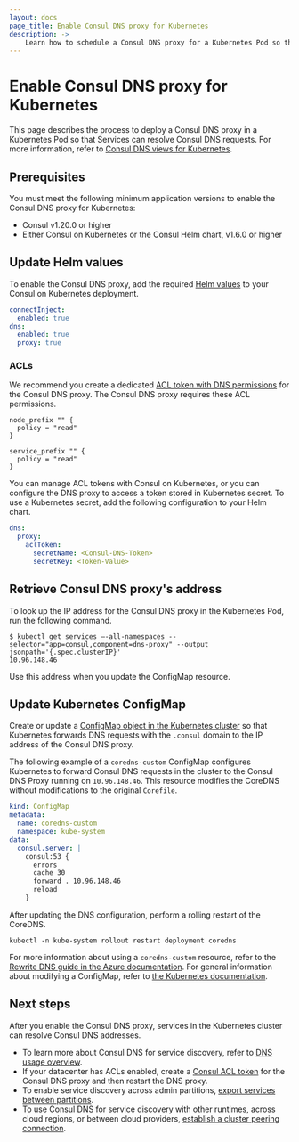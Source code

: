 ```yaml
---
layout: docs
page_title: Enable Consul DNS proxy for Kubernetes
description: ->
    Learn how to schedule a Consul DNS proxy for a Kubernetes Pod so that your services can return Consul DNS results for service discovery.
---
```


# Enable Consul DNS proxy for Kubernetes

This page describes the process to deploy a Consul DNS proxy in a Kubernetes Pod so that Services can resolve Consul DNS requests. For more information, refer to [Consul DNS views for Kubernetes](/consul/docs/k8s/dns/views).

## Prerequisites

You must meet the following minimum application versions to enable the Consul DNS proxy for Kubernetes:

- Consul v1.20.0 or higher
- Either Consul on Kubernetes or the Consul Helm chart, v1.6.0 or higher

## Update Helm values

To enable the Consul DNS proxy, add the required [Helm values](/consul/docs/k8s/helm) to your Consul on Kubernetes deployment.

```yaml
connectInject:
  enabled: true
dns:
  enabled: true
  proxy: true
```

### ACLs

We recommend you create a dedicated [ACL token with DNS permissions](/consul/docs/security/acl/tokens/create/create-a-dns-token) for the Consul DNS proxy. The Consul DNS proxy requires these ACL permissions.

```hcl
node_prefix "" {
  policy = "read"
}

service_prefix "" {
  policy = "read"
}
```

You can manage ACL tokens with Consul on Kubernetes, or you can configure the DNS proxy to access a token stored in Kubernetes secret. To use a Kubernetes secret, add the following configuration to your Helm chart.

```yaml
dns:
  proxy:
    aclToken:
      secretName: <Consul-DNS-Token>
      secretKey: <Token-Value>
```

## Retrieve Consul DNS proxy's address

To look up the IP address for the Consul DNS proxy in the Kubernetes Pod, run the following command.

```shell-session
$ kubectl get services –-all-namespaces --selector="app=consul,component=dns-proxy" --output jsonpath='{.spec.clusterIP}'  
10.96.148.46  
```

Use this address when you update the ConfigMap resource.

## Update Kubernetes ConfigMap

Create or update a [ConfigMap object in the Kubernetes cluster](https://kubernetes.io/docs/concepts/configuration/configmap/) so that Kubernetes forwards DNS requests with the `.consul` domain to the IP address of the Consul DNS proxy.

The following example of a `coredns-custom` ConfigMap configures Kubernetes to forward Consul DNS requests in the cluster to the Consul DNS Proxy running on `10.96.148.46`. This resource modifies the CoreDNS without modifications to the original `Corefile`.

```yaml
kind: ConfigMap  
metadata:  
  name: coredns-custom  
  namespace: kube-system  
data:  
  consul.server: |  
    consul:53 {  
      errors  
      cache 30  
      forward . 10.96.148.46
      reload  
    }  
```

After updating the DNS configuration, perform a rolling restart of the CoreDNS.

```shell-session
kubectl -n kube-system rollout restart deployment coredns
```

For more information about using a `coredns-custom` resource, refer to the [Rewrite DNS guide in the Azure documentation](https://learn.microsoft.com/en-us/azure/aks/coredns-custom#rewrite-dns). For general information about modifying a ConfigMap, refer to [the Kubernetes documentation](https://kubernetes.io/docs/tasks/administer-cluster/dns-custom-nameservers/#coredns).

## Next steps

After you enable the Consul DNS proxy, services in the Kubernetes cluster can resolve Consul DNS addresses.

- To learn more about Consul DNS for service discovery, refer to [DNS usage overview](/consul/docs/services/discovery/dns-overview).
- If your datacenter has ACLs enabled, create a [Consul ACL token](/consul/docs/security/acl/tokens) for the Consul DNS proxy and then restart the DNS proxy.
- To enable service discovery across admin partitions, [export services between partitions](/consul/docs/reference/config-entry/exported-services).
- To use Consul DNS for service discovery with other runtimes, across cloud regions, or between cloud providers, [establish a cluster peering connection](/consul/docs/k8s/connect/cluster-peering/usage/establish-peering).
